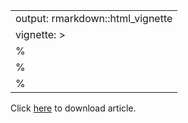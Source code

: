 
<!-- Only modify this file in folder "vignettes"! -->

---
output: rmarkdown::html_vignette
vignette: >
  %\VignetteIndexEntry{article}
  %\VignetteEngine{knitr::rmarkdown}
  %\VignetteEncoding{UTF-8}
---

Click [here](https://www.biomedcentral.com/content/pdf/s12859-016-0961-5.pdf) to download article.

<div>
<object data="https://www.biomedcentral.com/content/pdf/s12859-016-0961-5.pdf" type="application/pdf" width="100%" height="500px">
</object>
</div>